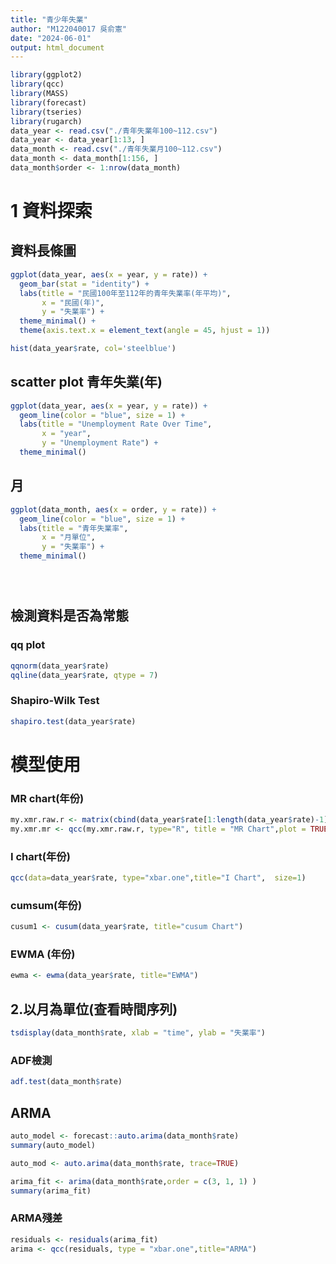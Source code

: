```yaml
---
title: "青少年失業"
author: "M122040017 吳俞憲"
date: "2024-06-01"
output: html_document
---
```


```r
library(ggplot2)
library(qcc)
library(MASS)
library(forecast)
library(tseries)
library(rugarch)
data_year <- read.csv("./青年失業年100~112.csv")
data_year <- data_year[1:13, ]
data_month <- read.csv("./青年失業月100~112.csv")
data_month <- data_month[1:156, ]
data_month$order <- 1:nrow(data_month)
```

# 1 資料探索

## 資料長條圖

```r
ggplot(data_year, aes(x = year, y = rate)) +
  geom_bar(stat = "identity") +  
  labs(title = "民國100年至112年的青年失業率(年平均)",
       x = "民國(年)",
       y = "失業率") +
  theme_minimal() +
  theme(axis.text.x = element_text(angle = 45, hjust = 1))  

```

```r
hist(data_year$rate, col='steelblue')
```
## scatter plot 青年失業(年)
```r
ggplot(data_year, aes(x = year, y = rate)) +
  geom_line(color = "blue", size = 1) + 
  labs(title = "Unemployment Rate Over Time",
       x = "year",
       y = "Unemployment Rate") +         
  theme_minimal()

```

## 月

```r
ggplot(data_month, aes(x = order, y = rate)) +
  geom_line(color = "blue", size = 1) + 
  labs(title = "青年失業率",
       x = "月單位",
       y = "失業率") +         
  theme_minimal()





```





## 檢測資料是否為常態

### qq plot

```r
qqnorm(data_year$rate) 
qqline(data_year$rate, qtype = 7) 
```

### Shapiro-Wilk Test

```r
shapiro.test(data_year$rate)
```

# 模型使用

### MR chart(年份)
```r
my.xmr.raw.r <- matrix(cbind(data_year$rate[1:length(data_year$rate)-1], data_year$rate[2:length(data_year$rate)]), ncol=2)
my.xmr.mr <- qcc(my.xmr.raw.r, type="R", title = "MR Chart",plot = TRUE)


```

### I chart(年份)
```r
qcc(data=data_year$rate, type="xbar.one",title="I Chart",  size=1)
```

### cumsum(年份)

```r
cusum1 <- cusum(data_year$rate, title="cusum Chart")
```

### EWMA (年份)

```r
ewma <- ewma(data_year$rate, title="EWMA")
```

## 2.以月為單位(查看時間序列)

```r
tsdisplay(data_month$rate, xlab = "time", ylab = "失業率")
```
### ADF檢測
```r
adf.test(data_month$rate)
```







## ARMA

```r
auto_model <- forecast::auto.arima(data_month$rate)
summary(auto_model)
```

```r
auto_mod <- auto.arima(data_month$rate, trace=TRUE)
```



```r
arima_fit <- arima(data_month$rate,order = c(3, 1, 1) )
summary(arima_fit)
```

### ARMA殘差

```r
residuals <- residuals(arima_fit)
arima <- qcc(residuals, type = "xbar.one",title="ARMA")
```
















